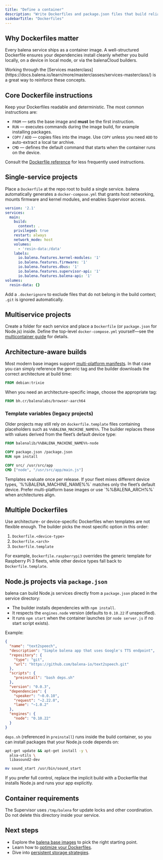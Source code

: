 ```yaml
---
title: "Define a container"
description: "Write Dockerfiles and package.json files that build reliably on balenaCloud."
sidebarTitle: "Dockerfiles"
---
```


## Why Dockerfiles matter

Every balena service ships as a container image. A well-structured Dockerfile ensures your dependencies install cleanly whether you build locally, on a device in local mode, or via the balenaCloud builders.

<Info>
Working through the [Services masterclass](https://docs.balena.io/learn/more/masterclasses/services-masterclass/) is a great way to reinforce these concepts.
</Info>

## Core Dockerfile instructions

Keep your Dockerfiles readable and deterministic. The most common instructions are:

- `FROM` — sets the base image and **must** be the first instruction.
- `RUN` — executes commands during the image build, for example installing packages.
- `COPY` / `ADD` — copies files into the image. Use `COPY` unless you need `ADD` to auto-extract a local tar archive.
- `CMD` — defines the default command that starts when the container runs on the device.

Consult the [Dockerfile reference](https://docs.docker.com/engine/reference/builder/) for less frequently used instructions.

## Single-service projects

Place a `Dockerfile` at the repo root to build a single service. balena automatically generates a `docker-compose.yml` that grants host networking, mounts firmware and kernel modules, and enables Supervisor access.

```yaml
version: '2.1'
services:
  main:
    build:
      context: .
    privileged: true
    restart: always
    network_mode: host
    volumes:
      - 'resin-data:/data'
    labels:
      io.balena.features.kernel-modules: '1'
      io.balena.features.firmware: '1'
      io.balena.features.dbus: '1'
      io.balena.features.supervisor-api: '1'
      io.balena.features.balena-api: '1'
volumes:
  resin-data: {}
```

Add a `.dockerignore` to exclude files that do not belong in the build context; `.git` is ignored automatically.

## Multiservice projects

Create a folder for each service and place a `Dockerfile` (or `package.json` for Node.js) inside. Define the top-level `docker-compose.yml` yourself—see the [multicontainer guide](https://docs.balena.io/learn/develop/multicontainer/) for details.

## Architecture-aware builds

Most modern base images support [multi-platform manifests](https://docs.docker.com/build/building/multi-platform/). In that case you can simply reference the generic tag and the builder downloads the correct architecture at build time:

```dockerfile
FROM debian:trixie
```

When you need an architecture-specific image, choose the appropriate tag:

```dockerfile
FROM bh.cr/balenalabs/browser-aarch64
```

### Template variables (legacy projects)

Older projects may still rely on `dockerfile.template` files containing placeholders such as `%%BALENA_MACHINE_NAME%%`. The builder replaces these with values derived from the fleet’s default device type:

```dockerfile
FROM balenalib/%%BALENA_MACHINE_NAME%%-node

COPY package.json /package.json
RUN npm install

COPY src/ /usr/src/app
CMD ["node", "/usr/src/app/main.js"]
```

<Warning>
Templates evaluate once per release. If your fleet mixes different device types, `%%BALENA_MACHINE_NAME%%` matches only the fleet’s default device. Prefer multi-platform base images or use `%%BALENA_ARCH%%` when architectures align.
</Warning>

## Multiple Dockerfiles

Use architecture- or device-specific Dockerfiles when templates are not flexible enough. The builder picks the most specific option in this order:

1. `Dockerfile.<device-type>`
2. `Dockerfile.<arch>`
3. `Dockerfile.template`

For example, `Dockerfile.raspberrypi3` overrides the generic template for Raspberry Pi 3 fleets, while other device types fall back to `Dockerfile.template`.

## Node.js projects via `package.json`

balena can build Node.js services directly from a `package.json` placed in the service directory:

- The builder installs dependencies with `npm install`.
- It respects the `engines.node` version (defaults to `0.10.22` if unspecified).
- It runs `npm start` when the container launches (or `node server.js` if no start script exists).

Example:

```json title="package.json"
{
  "name": "text2speech",
  "description": "Simple balena app that uses Google's TTS endpoint",
  "repository": {
    "type": "git",
    "url": "https://github.com/balena-io/text2speech.git"
  },
  "scripts": {
    "preinstall": "bash deps.sh"
  },
  "version": "0.0.3",
  "dependencies": {
    "speaker": "~0.0.10",
    "request": "~2.22.0",
    "lame": "~1.0.2"
  },
  "engines": {
    "node": "0.10.22"
  }
}
```

`deps.sh` (referenced in `preinstall`) runs inside the build container, so you can install packages that your Node.js code depends on:

```bash
apt-get update && apt-get install -y \
  alsa-utils \
  libasound2-dev

mv sound_start /usr/bin/sound_start
```

If you prefer full control, replace the implicit build with a Dockerfile that installs Node.js and runs your app explicitly.

## Container requirements

The Supervisor uses `/tmp/balena` for update locks and other coordination. Do not delete this directory inside your service.

## Next steps

- Explore the [balena base images](https://docs.balena.io/reference/base-images/balena-base-images/) to pick the right starting point.
- Learn how to [optimize your Dockerfiles](https://docs.balena.io/learn/deploy/build-optimization/).
- Dive into [persistent storage strategies](https://docs.balena.io/learn/develop/runtime/#storage-patterns).
